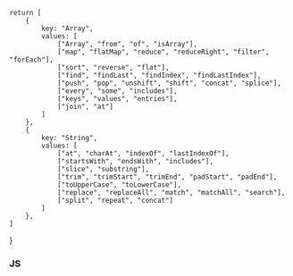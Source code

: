 
    return [
        {
            key: "Array",
            values: [
                ["Array", "from", "of", "isArray"],
                ["map", "flatMap", "reduce", "reduceRight", "filter", "forEach"],
                ["sort", "reverse", "flat"],
                ["find", "findLast", "findIndex", "findLastIndex"],
                ["push", "pop", "unshift", "shift", "concat", "splice"],
                ["every", "some", "includes"],
                ["keys", "values", "entries"],
                ["join", "at"]
            ]
        },
        {
            key: "String",
            values: [
                ["at", "charAt", "indexOf", "lastIndexOf"],
                ["startsWith", "endsWith", "includes"],
                ["slice", "substring"],
                ["trim", "trimStart", "trimEnd", "padStart", "padEnd"],
                ["toUpperCase", "toLowerCase"],
                ["replace", "replaceAll", "match", "matchAll", "search"],
                ["split", "repeat", "concat"]
            ]
        },
    ]
}

### JS
<CreateTable data={DataJS()} doc="docs" path="js" />